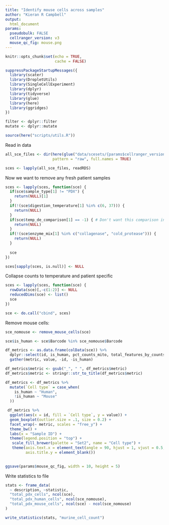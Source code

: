 ```yaml
---
title: "Identify mouse cells across samples"
author: "Kieran R Campbell"
output:
  html_document
params:
  pseudobulk: FALSE
  cellranger_version: v3
  mouse_qc_fig: mouse.png
---
```


```r
knitr::opts_chunk$set(echo = TRUE,
                      cache = FALSE)

suppressPackageStartupMessages({
  library(scater)
  library(DropletUtils)
  library(SingleCellExperiment)
  library(dplyr)
  library(tidyverse)
  library(glue)
  library(here)
  library(ggridges)
})

filter <- dplyr::filter
mutate <- dplyr::mutate

source(here("scripts/utils.R"))
```



Read in data

```r
all_sce_files <- dir(here(glue("data/scesets/{params$cellranger_version}/")),
                     pattern = "raw", full.names = TRUE)

sces <- lapply(all_sce_files, readRDS)
```

Now we want to remove any fresh patient samples

```r
sces <- lapply(sces, function(sce) {
  if(sce$sample_type[1] != "PDX") {
    return(NULL)[1]
  }
  if(!(sce$digestion_temperature[1] %in% c(6, 37))) {
    return(NULL)
  }
  if(sce$temp_de_comparison[1] == -1) { # Don't want this comparison in
    return(NULL)
  }
  if(!(sce$enzyme_mix[1] %in% c("collagenase", "cold_protease"))) {
    return(NULL)
  }
  
  sce
})

sces[sapply(sces, is.null)] <- NULL
```



Collapse counts to temperature and patient specific


```r

sces <- lapply(sces, function(sce) {
  rowData(sce)[,-c(1:2)] <- NULL
  reducedDims(sce) <- list()
  sce
})

sce <- do.call("cbind", sces)
```

Remove mouse cells:

```r
sce_nomouse <- remove_mouse_cells(sce)
```


```r
sce$is_human <- sce$Barcode %in% sce_nomouse$Barcode
```


```r
df_metrics <- as.data.frame(colData(sce)) %>% 
  dplyr::select(id, is_human, pct_counts_mito, total_features_by_counts, total_counts) %>% 
  gather(metric, value, -id, -is_human)

df_metrics$metric <- gsub("_", " ", df_metrics$metric)
df_metrics$metric <- stringr::str_to_title(df_metrics$metric)

df_metrics <- df_metrics %>% 
  mutate(`Cell type` = case_when(
    is_human ~ "Human",
    !is_human ~ "Mouse"
  ))

 df_metrics %>% 
  ggplot(aes(x = id, fill = `Cell type`, y = value)) +
  geom_boxplot(outlier.size = .1, size = 0.2) +
  facet_wrap(~ metric, scales = "free_y") +
  theme_bw() +
  labs(x = "Sample ID") +
  theme(legend.position = "top") +
   scale_fill_brewer(palette = "Set2", name = "Cell type") +
   theme(axis.text.x = element_text(angle = 90, hjust = 1, vjust = 0.5, size = 6),
         axis.title.y = element_blank())
  
```

```r
ggsave(params$mouse_qc_fig, width = 10, height = 5)
```


Write statistics to file

```r
stats <- frame_data(
  ~ description, ~statistic,
  "total_pdx_cells", ncol(sce),
  "total_pdx_human_cells", ncol(sce_nomouse),
  "total_pdx_mouse_cells", ncol(sce) - ncol(sce_nomouse)
)

write_statistics(stats, "murine_cell_count")
```



